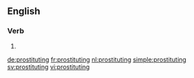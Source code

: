 ==English==

===Verb===
{{head|en}}

# {{present participle of|prostitute}}

[[de:prostituting]]
[[fr:prostituting]]
[[nl:prostituting]]
[[simple:prostituting]]
[[sv:prostituting]]
[[vi:prostituting]]